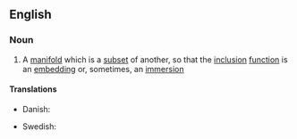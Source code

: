 ==English==
{{wikipedia}}
===Noun===
{{en-noun}}
#{{topology}} A [[manifold]] which is a [[subset]] of another, so that the [[inclusion]] [[function]] is an [[embedding]] or, sometimes, an [[immersion]]
====Translations====
{{trans-top|manifold which is a subset of another}}
* Danish: {{t|da|delmangfoldighed|c}}
{{trans-mid}}
* Swedish: {{tø|se|delmångfald|c|xs=Northern Sami}}
{{trans-bottom}}